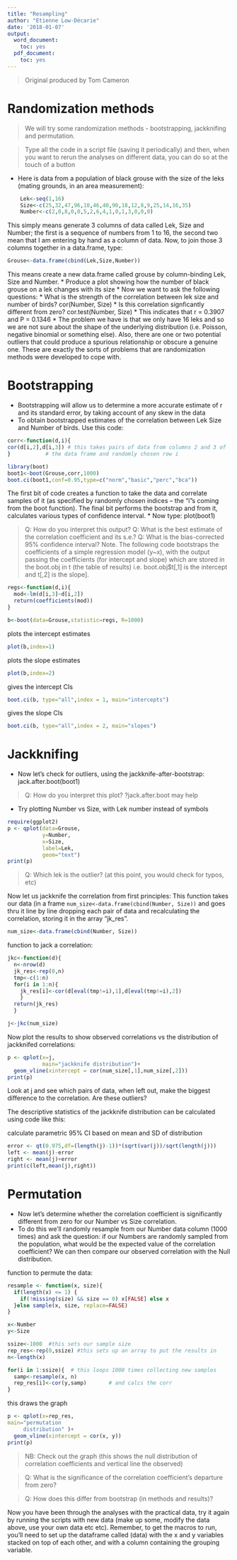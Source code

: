 ```yaml
---
title: "Resampling"
author: "Etienne Low-Décarie"
date: '2018-01-07'
output:
  word_document:
    toc: yes
  pdf_document:
    toc: yes
---
```


> Original produced by Tom Cameron

# Randomization methods

> We will try some randomization methods - bootstrapping, jackknifing and permutation.  

> Type all the code in a script file (saving it periodically) and then, when you want to rerun the analyses on different data, you can do so at the touch of a button

*	Here is data from a population of black grouse with the size of the leks (mating grounds, in an area measurement):

```r
	Lek<-seq(1,16)
	Size<-c(25,32,47,96,10,46,40,90,18,12,8,9,25,14,16,35) 
	Number<-c(2,0,8,0,0,5,2,6,4,1,0,1,3,0,0,0) 
```

This simply means generate 3 columns of data called Lek, Size and Number; the first is a sequence of numbers from 1 to 16, the second two mean that I am entering by hand as a column of data. Now, to join those 3 columns together in a data.frame, type:

```r
Grouse<-data.frame(cbind(Lek,Size,Number))
```

This means create a new data.frame called grouse by column-binding Lek, Size and Number.
*	Produce a plot showing how the number of black grouse on a lek changes with its size
*	Now we want to ask the following questions:
*	What is the strength of the correlation between lek size and number of birds?  cor(Number, Size)
*	Is this correlation signficantly different from zero?
			cor.test(Number, Size)
*	This indicates that r = 0.3907 and P = 0.1346
*	The problem we have is that we only have 16 leks and so we are not sure about the shape of the underlying distribution (i.e. Poisson, negative binomial or something else). Also, there are one or two potential outliers that could produce a spurious relationship or obscure a genuine one. These are exactly the sorts of problems that are randomization methods were developed to cope with.
 
# Bootstrapping 
*	Bootstrapping will allow us to determine a more accurate estimate of r and its standard error, by taking account of any skew in the data
*	To obtain bootstrapped estimates of the correlation between Lek Size and Number of birds. Use this code:

```r
corr<-function(d,i){
cor(d[i,2],d[i,3]) # this takes pairs of data from columns 2 and 3 of 
} 			# the data frame and randomly chosen row i

```

```r
library(boot)
boot1<-boot(Grouse,corr,1000)
boot.ci(boot1,conf=0.95,type=c("norm","basic","perc","bca"))
```




The first bit of code creates a function to take the data and correlate samples of it (as specified by randomly chosen indices – the “i”s coming from the boot function).  The final bit performs the bootstrap and from it, calculates various types of confidence interval.
*	Now type:
			plot(boot1)

> Q: 		How do you interpret this output?
> Q: 		What is the best estimate of the correlation coefficient and its s.e.?
> Q: 		What is the bias-corrected 95% confidence interval?
Note.  The following code bootstraps the coefficients of a simple regression model (y~x), with the output passing the coefficients (for intercept and slope) which are stored in the boot.obj in t (the table of results) i.e. boot.obj$t[,1]  is the intercept and t[,2] is the slope].  

```r
regs<-function(d,i){
  mod<-lm(d[i,3]~d[i,2])
  return(coefficients(mod))
}
```

```r
b<-boot(data=Grouse,statistic=regs, R=1000)
```

plots the intercept estimates
```r
plot(b,index=1)
```

plots the slope estimates
```r
plot(b,index=2)
```

gives the intercept CIs
```r
boot.ci(b, type="all",index = 1, main="intercepts")
```

gives the slope CIs
```r
boot.ci(b, type="all",index = 2, main="slopes")
```


# Jackknifing 
*	Now let’s check for outliers, using the jackknife-after-bootstrap:
			jack.after.boot(boot1)


> Q: 		How do you interpret this plot?  ?jack.after.boot may help

*	Try plotting Number vs Size, with Lek number instead of symbols 

```r
require(ggplot2)
p <- qplot(data=Grouse,
           y=Number,
           x=Size,
           label=Lek,
           geom="text")
print(p)
```


> Q: 		Which lek is the outlier? (at this point, you would check for typos, etc)

Now let us jackknife the correlation from first principles:
This function takes our data (in a frame `num_size<-data.frame(cbind(Number, Size))` and goes thru it line by line dropping each pair of data and recalculating the correlation, storing it in the array “jk_res”.

```r
num_size<-data.frame(cbind(Number, Size))
```
function to jack a correlation:
```r
jkc<-function(d){
  n<-nrow(d)
  jk_res<-rep(0,n)
  tmp<-c(1:n)
  for(i in 1:n){
    jk_res[i]<-cor(d[eval(tmp!=i),1],d[eval(tmp!=i),2])
    }
  return(jk_res)
  }

j<-jkc(num_size)
```

Now plot the results to show observed correlations vs the distribution of jackknifed correlations:

```r
p <- qplot(x=j,
           main="jackknife distribution")+
  geom_vline(xintercept = cor(num_size[,1],num_size[,2]))
print(p)
```

Look at j and see which pairs of data, when left out, make the biggest difference to the correlation.  Are these outliers?

The descriptive statistics of the jackknife distribution can be calculated using code like this:

calculate parametric 95% CI based on mean and SD of distribution
```r
error <- qt(0.975,df=(length(j)-1))*(sqrt(var(j))/sqrt(length(j)))
left <- mean(j)-error
right <- mean(j)+error
print(c(left,mean(j),right))
```





# Permutation 
*	Now let’s determine whether the correlation coefficient is significantly different from zero for our Number vs Size correlation.  
*	To do this we’ll randomly resample from our Number data column (1000 times) and ask the question: if our Numbers are randomly sampled from the population, what would be the expected value of the correlation coefficient?  We can then compare our observed correlation with the Null distribution.

function to permute the data:
```r
resample <- function(x, size){
  if(length(x) <= 1) {
    if(!missing(size) && size == 0) x[FALSE] else x
  }else sample(x, size, replace=FALSE)
}

x<-Number
y<-Size

ssize<-1000  #this sets our sample size
rep_res<-rep(0,ssize) #this sets up an array to put the results in
n<-length(x)

for(i in 1:ssize){  # this loops 1000 times collecting new samples
  samp<-resample(x, n)
  rep_res[i]<-cor(y,samp)		# and calcs the corr
}
```

this draws the graph
```r
p <- qplot(x=rep_res,
main="permutation 
     distribution" )+
  geom_vline(xintercept = cor(x, y))
print(p)
```

> NB: 	Check out the graph (this shows the null distribution of correlation coefficients and vertical line the observed)

> Q: 	What is the significance of the correlation coefficient’s departure from zero?

> Q: 	How does this differ from bootstrap (in methods and results)?

Now you have been through the analyses with the practical data, try it again by running the scripts with new data (make up some, modify the data above, use your own data etc etc).  Remember, to get the macros to run, you’ll need to set up the dataframe called (data) with the x and y variables stacked on top of each other, and with a column containing the grouping variable.
